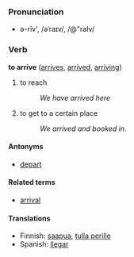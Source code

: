 ===Pronunciation===
*ə-rīv', /əˈraɪv/, /@"raIv/

===Verb===
'''to arrive''' ([[arrives]], [[arrived]], [[arriving]])

# to reach
#: ''We have arrived here''
# to get to a certain place
#: ''We arrived and booked in''.


====Antonyms====
*[[depart]]

====Related terms====
*[[arrival]]

====Translations====
*Finnish: [[saapua]], [[tulla perille]]
*Spanish: [[llegar]]